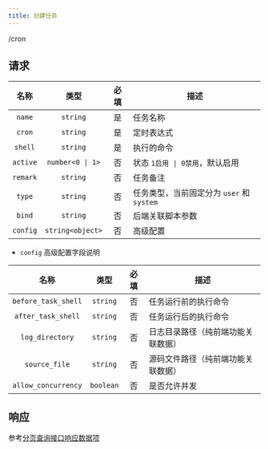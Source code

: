 ```yaml
---
title: 创建任务
---
```


<POST>/cron</POST>

## 请求

<APITable>

| 名称 | 类型 | 必填 | 描述 |
| :-: | :-: | :-: | --- |
| `name` | `string` | 是 | 任务名称 |
| `cron` | `string` | 是 | 定时表达式 |
| `shell` | `string` | 是 | 执行的命令 |
| `active` | `number<0 \| 1>` | 否 | 状态 `1启用 \| 0禁用`，默认启用 |
| `remark` | `string` | 否 | 任务备注 |
| `type` | `string` | 否 | 任务类型，当前固定分为 `user` 和 `system` |
| `bind` | `string` | 否 | 后端关联脚本参数 |
| `config` | `string<object>` | 否 | 高级配置 |

</APITable>

- `config` 高级配置字段说明

<APITable>

| 名称 | 类型 | 必填 | 描述 |
| :-: | :-: | :-: | --- |
| `before_task_shell` | `string` | 否 | 任务运行前的执行命令 |
| `after_task_shell` | `string` | 否 | 任务运行后的执行命令 |
| `log_directory` | `string` | 否 | 日志目录路径（纯前端功能关联数据） |
| `source_file` | `string` | 否 | 源码文件路径（纯前端功能关联数据） |
| `allow_concurrency` | `boolean` | 否 | 是否允许并发 |

</APITable>

## 响应

参考[分页查询接口响应数据项](./page.mdx#响应)
